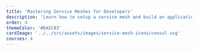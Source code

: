 ```yaml
---
title: 'Mastering Service Meshes for Developers'
description: 'Learn how to setup a service mesh and build an application'
order: 4
themeColor: '#DA5C83'
cardImage: '../../src/assets/images/service-mesh-icons/consul.svg'
courses: 4
---
```


<!-- 
  This file is only used to render the courses list within a learning path.
  Check the Learn-Layer5 folder under src/sections/, src/templates for more understanding of how the data is used
-->